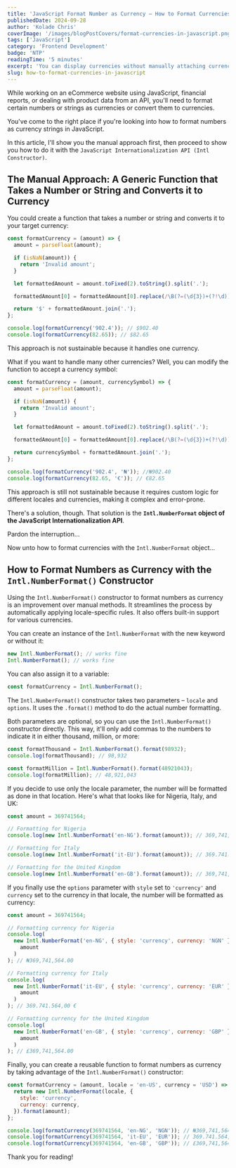 ```yaml
---
title: 'JavaScript Format Number as Currency – How to Format Currencies in JavaScript'
publishedDate: 2024-09-28
author: 'Kolade Chris'
coverImage: '/images/blogPostCovers/format-currencies-in-javascript.png'
tags: ['JavaScript']
category: 'Frontend Development'
badge: 'NTP'
readingTime: '5 minutes'
excerpt: 'You can display currencies without manually attaching currency symbols to numbers in JavaScript'
slug: how-to-format-currencies-in-javascript
---
```



While working on an eCommerce website using JavaScript, financial reports, or dealing with product data from an API, you'll need to format certain numbers or strings as currencies or convert them to currencies.

You've come to the right place if you're looking into how to format numbers as currency strings in JavaScript.

In this article, I'll show you the manual approach first, then proceed to show you how to do it with the `JavaScript Internationalization API (Intl Constructor)`.

## The Manual Approach: A Generic Function that Takes a Number or String and Converts it to Currency

You could create a function that takes a number or string and converts it to your target currency:

```js
const formatCurrency = (amount) => {
  amount = parseFloat(amount);

  if (isNaN(amount)) {
    return 'Invalid amount';
  }

  let formattedAmount = amount.toFixed(2).toString().split('.');

  formattedAmount[0] = formattedAmount[0].replace(/\B(?=(\d{3})+(?!\d))/g, ',');

  return '$' + formattedAmount.join('.');
};

console.log(formatCurrency('902.4')); // $902.40
console.log(formatCurrency(82.65)); // $82.65
```

This approach is not sustainable because it handles one currency.

What if you want to handle many other currencies? Well, you can modify the function to accept a currency symbol:

```js
const formatCurrency = (amount, currencySymbol) => {
  amount = parseFloat(amount);

  if (isNaN(amount)) {
    return 'Invalid amount';
  }

  let formattedAmount = amount.toFixed(2).toString().split('.');

  formattedAmount[0] = formattedAmount[0].replace(/\B(?=(\d{3})+(?!\d))/g, ',');

  return currencySymbol + formattedAmount.join('.');
};

console.log(formatCurrency('902.4', '₦')); //₦902.40
console.log(formatCurrency(82.65, '€')); // €82.65
```

This approach is still not sustainable because it requires custom logic for different locales and currencies, making it complex and error-prone.

There's a solution, though. That solution is the **`Intl.NumberFormat` object of the JavaScript Internationalization API**.

Pardon the interruption...

<NewsletterFrameInPost />

Now unto how to format currencies with the `Intl.NumberFormat` object...

## How to Format Numbers as Currency with the `Intl.NumberFormat()` Constructor

Using the `Intl.NumberFormat()` constructor to format numbers as currency is an improvement over manual methods. It streamlines the process by automatically applying locale-specific rules. It also offers built-in support for various currencies.

You can create an instance of the `Intl.NumberFormat` with the new keyword or without it:

```js
new Intl.NumberFormat(); // works fine
Intl.NumberFormat(); // works fine
```

You can also assign it to a variable:

```js
const formatCurrency = Intl.NumberFormat();
```

The `Intl.NumberFormat()` constructor takes two parameters – `locale` and `options`. It uses the `.format()` method to do the actual number formatting.

Both parameters are optional, so you can use the `Intl.NumberFormat()` constructor directly. This way, it'll only add commas to the numbers to indicate it in either thousand, million, or more:

```js
const formatThousand = Intl.NumberFormat().format(98932);
console.log(formatThousand); // 98,932

const formatMillion = Intl.NumberFormat().format(48921043);
console.log(formatMillion); // 48,921,043
```

If you decide to use only the locale parameter, the number will be formatted as done in that location. Here's what that looks like for Nigeria, Italy, and UK:

```js
const amount = 369741564;

// Formatting for Nigeria
console.log(new Intl.NumberFormat('en-NG').format(amount)); // 369,741,564

// Formatting for Italy
console.log(new Intl.NumberFormat('it-EU').format(amount)); // 369.741.564

// Formatting for the United Kingdom
console.log(new Intl.NumberFormat('en-GB').format(amount)); // 369,741,564
```

If you finally use the `options` parameter with `style` set to `'currency'` and `currency` set to the currency in that locale, the number will be formatted as currency:

```js
const amount = 369741564;

// Formatting currency for Nigeria
console.log(
  new Intl.NumberFormat('en-NG', { style: 'currency', currency: 'NGN' }).format(
    amount
  )
); // ₦369,741,564.00

// Formatting currency for Italy
console.log(
  new Intl.NumberFormat('it-EU', { style: 'currency', currency: 'EUR' }).format(
    amount
  )
); // 369.741.564,00 €

// Formatting currency for the United Kingdom
console.log(
  new Intl.NumberFormat('en-GB', { style: 'currency', currency: 'GBP' }).format(
    amount
  )
); // £369,741,564.00
```

Finally, you can create a reusable function to format numbers as currency by taking advantage of the `Intl.NumberFormat()` constructor:

```js
const formatCurrency = (amount, locale = 'en-US', currency = 'USD') => {
  return new Intl.NumberFormat(locale, {
    style: 'currency',
    currency: currency,
  }).format(amount);
};

console.log(formatCurrency(369741564, 'en-NG', 'NGN')); // ₦369,741,564.00
console.log(formatCurrency(369741564, 'it-EU', 'EUR')); // 369.741.564,00 €
console.log(formatCurrency(369741564, 'en-GB', 'GBP')); // £369,741,564.00
```

Thank you for reading!
